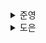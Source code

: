 <details>
  <summary>준영</summary>
  
</details><details>
  <summary>도은</summary>
  ## 10.1 리액트 17 버전 살펴보기

- 리액트 17 버전은 16 버전과 다르게 새롭게 추가된 기능 X
- 호환성이 깨지는 변경 사항을 최소화

### 10.1.1 리액트의 점진적인 업그레이드

- 리액트 17 버전부터는 점진적인 업그레이드 가능
- 리액트 17을 설치하고, 이후에 리액트 18로 업데이트하는 상황을 가정해보자
  - 리액트 18에서 제공하는 대부분의 기능을 사용할 수 있지만
  - 일부 기능에 대해서는 리액트 17에 머물러 있는 것이 가능
- 당연히, 버전이 서로 다른 리액트가 2개가 존재해야 하는 것이므로
  - 한 개가 있을 때보다는 당연히 관리 지점이나 번들 사이즈 🔼
- 리액트 팀에서는 이를 어디까지나 업그레이드가 불가능한 상태에서만 차선책이라고 언급

### 10.1.2 이벤트 위임 방식의 변경

**`🤔 리액트의 이벤트 추가 방식`**

- `리액트 버튼`: DOM에 이벤트를 추가하는 방식으로 onClick 이벤트를 추가
  - `<button>`의 onclick 이벤트에 `noop`이라는 핸들러가 추가되어 있다.
  - 리액트는 이벤트 핸들러를 해당 이벤트 핸들러에 추가한 각각의 DOM 요소에 부탁하는 것이 아니라
  - 이벤트 타입(click, change)당 하나의 핸들러를 **루트에 부착**한다.
  - 이를 이벤트 위임이라고 한다.
  - 리액트는 이벤트 핸들러를 각 요소가 아닌 `document`에 연결
- `그냥 버튼`: 직접 DOM을 참조해서 가져온 다음, DOM의 onclick에 직접 함수를 추가하는 고전적인 이벤트 핸들러 추가 방식을 사용

아래처럼 여러 리액트 버전이 한 서비스에서 공존한다고 가정해보자

```tsx
import React from 'react'; // 16.14
import ReactDOM from 'react-dom'; // 16.14

function React1614() {
  function App() {
    function 안녕하세요() {
      alert('안녕하세요! 16.14');
    }
    return <button onClick={안녕하세요}>리액트 버튼</button>;
  }
  return ReactDOM.render(<App />, document.getElementBy('React-16-14'));
}
```

```tsx
import React from 'react'; // 16.8
import ReactDOM from 'react-dom'; // 16.8

function React168() {
  function App() {
    function 안녕하세요() {
      alert('안녕하세요! 16.8');
    }
    return <button onClick={안녕하세요}>리액트 버튼</button>;
  }
  return ReactDOM.render(<App />, document.getElementById('React-16-8'));
}
```

이 코드는 다음과 같이 렌더링 될 것이다.

```tsx
<html>
  <body>
    <div id="React-16-14">
      <div id="React-16-8"></div>
    </div>
  </body>
</html>
```

- 리액트 16에서는 모든 이벤트가 `document`에 부착
- 이런 상황에서, React168 컴포넌트가 이벤트 전파를 막는 `e.stopPropagation`을 실행하면
  - 모든 이벤트는 document로 올라가 있는 상태이기 때문에 document의 이벤트 전파는 막을 수 없게 된다.
  - 따라서, React1614에도 이 이벤트를 전달받게 될 것
  - 이벤트의 흐름: document에서 시작 → React1614 → React168

<img src="https://blog.saeloun.com/images/react_event_delegation/react_16_vs_17_delegation.png" />

```
💡 document → root 요소로 이벤트 위임을 변경한 이유
   점진적인 업그레이드 지원, 그리고 다른 바닐라 자바스크립트 코드 등 혼재되어 있는 경우 혼란을 방지하기 위함
```

### 10.1.3. import React from 'react'가 더 이상 필요 없다: 새로운 JSX transform

- `JSX 변환`을 사용하기 위해 코드 내 React를 사용하는 구문이 없더라도
- `import React from 'react'`가 필요, 없으면 에러 발생

```
💡 리액트 17부터는 바벨과 협력해 이러한 import 구문 없이도 JSX를 변환 가능해진 것
```

**`🤔 JSX 변환이란?`**

- JSX(JavaScript XML, JavaScript 안에서 HTML 요소를 사용)를 JavaScript 코드로 변환하는 작업

```jsx
// as-is
const element = <h1>Hello, world!</h1>;
// to-be
const element = React.createElement('h1', null, 'Hello, world!');
```

**`🤔 그 전에는 어떤 방식으로 JSX 변환을 했던 걸까?`**

- 결국에는 `React.createElement`가 필요해서
- 상단에 `React` 임포트가 필요했던 것
- 17 버전이 되면서 직접적으로 사용하는 것이 아니라
- `jsx`라는 함수를 통해 변환하도록 변경된 것
- 따라서, 명시적으로 작성할 필요가 없어진 것!

```js
const Component = (
  <div>
    <span>hello world</span>
  </div>
);

// 리액트 16에서는 이렇게 변환된다.
var Component = React.createElement('div', null, React.createElement('span', null, 'hello world'));
```

```js
// 리액트 17에서는 이렇게 변환된다.
'use strict';

var _jsxRuntime = require('react/jsx-runtime');

var Component = (0, _jsxRuntime.jsx)('div', {
  children: (0, _jsxRuntime.jsx)('span', {
    children: 'hello world',
  }),
});
```

- JSX를 변환할 때 필요한 모듈인 `react/jsx-runtime`을 불러오는 require 구문도 같이 추가

### 10.1.4 그 밖의 주요 변경 사항

#### 이벤트 풀링 제거

- 리액트 16에서는 이벤트 풀링이라는 기능 존재
- 리액트는 이벤트를 처리하기 위한 `SyntheticEvent`라는 이벤트 존재
  - 이 이벤트는, 브라우저의 기본 이벤트를 한 번 더 감싼 이벤트 객체
  - 이벤트가 발생할 때마다 이 이벤트를 새로 만들어야 했고,
  - 그 과정에서 항상 새로 이벤트를 만들 때마다 메모리 할당 작업
  - 메모리 누수 방지를 위해서는 주기적으로 해제도 필요

```
💡 이벤트 풀링
   SyntheticEvent 풀을 만들어서 이벤트가 발생할 때마다 가져오는 것
```

이벤트 풀링 시스템에서는 다음과 같이 이벤트가 발생한다.

1. 이벤트 핸들러가 이벤트를 발생시킨다.
2. 합성 이벤트 풀에서 합성 이벤트 객체에 대한 참조를 가져온다.
3. 이 이벤트 정보를 합성 이벤트 객체에 넣어준다.
4. 유저가 지정한 이벤트 리스너가 실행된다.
5. 이벤트 객체가 초기화되고 다시 이벤트 풀로 돌아간다.

```jsx
export default function App() {
  const [value, setValue] = useState('');
  function handlechange(e) {
    setValue(() => {
      return e.target.value;
    });
  }
  return <inpu onChange={handleChange} value={value} />;
}
```

위 코드는 에러를 발생시킨다.

- 리액트 16 이하 버전에서는 이벤트 풀링 방식을 통해 서로 다른 이벤트 간에 이벤트 객체를 재사용하고
- 재사용하는 사이에 모든 이벤트 필드를 null로 변경하기 때문이다.
- 이벤트 핸들러를 호출한 SynthemticEvent는 이후 재사용을 하기 위해 null로 초기화

```
💡 따라서, 비동기 코드 내부에서 SyntheticEvent인 e에 접근하면 이미 사용되고 초기화된 이후이기 때문에 null을 얻는 것
```

- 그래서, 비동기 코드 내부에서 이 합성 이벤트 e에 접근하기 위해선느 추가적인 작업 필요

```jsx
export default function App() {
  const [value, setValue] = useState('');
  function handleChange(e) {
    e.persist();
    setValue(() => {
      return e.target.value;
    });
  }
  return <input onChange={handleChange} value={value} />;
}
```

- 비동기 코드로 이벤트 핸들러에 접근하기 위해서는
  - 위와 같이, **별도 메모리 공간에 합성 이벤트 객체를 할당**해야 하는 것
- 이와 같은 방식이 성능 향상에 크게 도움이 안 된다는 점 때문에 이러한 이벤트 풀링 개념이 삭제

**`🤔 음.. 구체적으로 어떻게 활용되고 .. 잘 이해가 안 되었다`**

- 브라우저는 기본적으로 다양한 DOM 이벤트(click, keyboard, ...)를 제공
- 이 이벤트는 네이티브 이벤트 객체(MouseEvent, KeyboardEvent, ..)를 포함
  - 우리가 `event.target.value`, `event.type` 같은 프로퍼티를 사용하는 것을 생각하면 됨
- React는 네이티브 이벤트 객체를 사용하지 않고, `SyntheticEvent`라는 자체 이벤트 시스템을 제공
  - 브라우저의 이벤트를 **추상화**한 것
  - DOM 노드마다 등록 X, 버블링 단계에서 root에 한번만 등록
  - 브라우저와 상관없이 동일한 API를 제공
- React는 브라우저의 네이티브 이벤트를 감지하면 이를 캐치
  - 감지한 이벤트를 기반으로 `SyntheticEvent` 객체를 생성
  - 네이티브 이벤트 객체의 주요 속성과 메서드를 복사하여 포함
  - React는 생성된 `SyntheticEvent` 객체를 이벤트 핸들러에게 전달

**`🤔 그럼 이벤트 풀링은 왜 생겼던걸까?`**

- 이벤트마다 새로운 SyntheticEvent 객체를 생성하지 않고
- 이미 생성된 객체를 재사용(정리하고, 다시 쓰기 반복)하려고 했다.
- 이벤트 핸들러가 종료된 후 SyntheticEvent를 초기화하고, 풀(pool)이라는 메모리 공간에 반환해
- 필요할 때 다시 사용하는 방식을 도입
- 풀링을 통해 SyntheticEvent 객체를 재사용하면 메모리 할당과 해제 작업이 줄어들어 성능이 향상

**`🤔 초기화 및 재사용 과정`**

1. 버튼을 클릭하면 SyntheticEvent 객체가 생성되고 `handleClick`에 전달
2. `handleClick`에서 `event.type`을 참조하면 정상적으로 출력
3. 이벤트 핸들러 실행이 끝나면 React는 SyntheticEvent를 초기화하고 풀에 반환
4. 이후 비동기 코드에서 event.type을 참조하려 하면 초기화된 상태이기 때문에 null이 출력

**`🤔 풀링 제거 이유`**

- V8 같은 JS 엔진에서는 객체 생성과 GC의 성능이 과거에 비해 크게 개선
- 개발자 경험 개선
  - 이벤트 객체가 비동기 코드에서 갑자기 초기화되어 null이 되는 상황은 혼란

#### useEffect 클린업 함수의 비동기 실행

- useEffect에 있는 클린업 함수는 리액트 16 버전까지는 동기적으로 처리
- 리액트 17 버전부터는 화면이 완전히 업데이트된 이후에 클린업 함수가 비동기적으로 실행된다.

```
💡 정확히는, 클린업 함수는 컴포넌트의 커밋 단계가 완료될 때까지 지연된다.
```

- commitTime이 조금이나마 빨라진 것을 볼 수 있다.

#### 컴포넌트의 undefined 반환에 대한 일관적인 처리

- 리액트 16과 17 버전은 컴포넌트 내부에서 undefined를 반환하면 오류 발생
- 그러나, 리액트 16에서 `forwardRef`나 `memo`에서 undefined를 반환하는 경우에는 별다른 에러 X
- 리액트 17에서는 에러가 정상적으로 발생
- 참고로, 리액트 18부터는 undefined를 반환해도 에러 발생 x

**`🤔 왜 undefined를 반환하면 에러가 발생했던 걸까? 무슨 에러일까?`**

- 의도치 않게 잘못된 반환으로 인한 실수를 방지하기 위함

```
// App(...): Nothing was returned from render.
   This usually means a return statement is missing. Or, th render nothing, return null
```

## 10.2 리액트 18 버전 살펴보기

- 리액트 17에서는 점진적인 업그레이드를 위한 준비를 했다면
- 리액트 18에서는 리액트 17에서 하지 못했던 다양한 기능들이 추가되었다.

### 10.2.1 새로 추가된 훅 살펴보기

- 리액트 18에서는 새로운 훅이 대거 추가되었다.
- 이는 앞으로도 함수 컴포넌트 사용이 주를 이룰 것이라는 리액트 팀의 방향성으로도 볼 수 있다.

#### useId

- 컴포넌트별로 유니크한 값을 생성하는 새로운 훅
- 하나의 컴포넌트가 여러 군데에서 재사용되는 경우도 고려해야 하며
- 리액트 컴포넌트 트리에서 컴포넌트가 가지는 모든 값이 겹치지 않고 다 달라야 한다는 제약도 존재
- 또한, 서버 사이드 렌더링 환경에서 hydration 에러가 발생하지 않도록 하는 고려도 필요

```
💡 useId를 사용하면 클라이언트와 서버에서 불일치를 피하면서, 컴포넌트 내부의 고유한 값을 생성
```

- 현재 트리에서의 자신의 위치를 나타내는 32글자의 이전 문자열로 구성

#### useTransition

- UI 변경을 가로막지 않고 상태를 업데이트할 수 있는 리액트 훅
- 이를 활용하면, **상태 업데이트를 긴급하지 않은 것으로 간주**해 무거운 **렌더링 작업을 조금 미룰 수 있으며**
- 사용자에게 조금 더 나은 사용자 경험 제공 가능
- 무거운 작업이 있다면
  - 렌더링 작업이 상당한 시간이 소요되어 UI 렌더링을 가로막는다
  - 이전까지는 리액트의 렌더링은 한번 시작하면 멈출 수 없는 작업이였다.
- **렌더링이 가로막힐 여지가 있는 경우**
  - `useTransition`을 사용하면 이러한 문제를 해결할 수 있다.

```jsx
import { useState, useTransition } from 'react';

export default function TabContainer() {
  const [isPending, startTransition] = useTransition();
  const [tab, setTab] = useState('about');

  function selectTab(nextTab) {
    startTrnasition(() => {
      setTab(nextTab);
    });
  }

  return (
    <div>
      {isPending ? '로딩중' : ...}
    </div>
  )
}
```

- `useTransition`을 아무것도 인수로 받지 않는다.
- `startTransition`에는 긴급하지 않은 상태 업데이트로 간주할 set 함수를 넣어둘 수 있는 함수를 인수로 받는다.

**`🤔 useTransition을 사용할 때 주의할 점`**

- `startTransition` 내부에는 반드시 `setState`와 같은 상태를 업데이트하는 함수와 관련된 작업만 전달 가능
- `startTransition`으로 넘겨주는 상태 업데이트는 모든 동기 상태 업데이트로 인해 실행이 지연될 수 있다.
  - 예를 들어, 타이핑으로 인해 setState가 일어나는 경우
  - 타이핑이 끝날 떄까지 useTransition으로 지연시킨 상태 업데이트는 일어나지 않는다.
- `startTransition`으로 넘겨주는 함수는 반드시 동기 함수여야 한다.
  - 만약 이 안에 `setTimeout`과 같은 비동기 함수를 넣으면
  - 제대로 작동 X
  - `startTransition`이 작업을 지연시키는 작업과 비동기로 함수가 실행되는 작업 사이에 불일치가 일어나기 때문

**`🤔 흠.. 그럼 지연을 시켰다는 것은 뒤늦게 된다는건가? 갑자기..?`**

useTransition을 사용하면 무거운 렌더링 작업을 해야 하는 상태 업데이트를 지연시켜줄 수 있다.
무거운 렌더링을 하다가 `중단`하고 넘어가는 것이 가능하다는 점에서 이점을 받아들였지만,
상태를 분리하거나 분기처리가 필요할 것 같다. 같이 물려있는 상태까지 지연이 되어 예상과 다르게 동작했다.

지연이 예상되는 특정 상태를 업데이트해야 할 때만 startTransition을 사용하여 의도한 바를 구현할 수 있었다.

- useTransition 쓰기 전

https://github.com/user-attachments/assets/c1d11ff7-b36a-4428-8c8c-d29835ba5f3

- useTransition 사용 (처리 전)

https://github.com/user-attachments/assets/ac325470-02ee-4351-a9bc-ed4fba3435f3

- useTransition 사용 (처리 후)

https://github.com/user-attachments/assets/005f2ddd-a31f-4bac-9181-43a3f5a9fd90

#### useDeferredValue

- 리액트 컴포넌트 트리에서 **리렌더링이 급하지 않은 부분을 지연**할 수 있게 도와주는 훅
- 디바운스랑 비슷하지만, 디바운스 대비 `useDeferredValue`만이 가진 장점 몇 가지가 있다.
  - 디바운스는 고정 지연 시간이 필요하지만, `useDeferredValue`는 고정된 지연 시간 없이 첫 번째 렌더링이 완료된 이후에 지연된 렌더링을 수행
  - 그러므로, 지연된 렌더링은 중단할 수도 있으며, 사용자 인터랙션을 차단하지도 않는다.

```tsx
export default function Input() {
  const [text, setText] = useState('');
  const deferredText = useDeferredVAlue(text);

  const list = useMemo(() => {
    const arr = Array.from({ length: deferredText.length }).map(() => deferredText);
    return (
      <ul>
        {arr.map((str, index) => (
          <li key={index}>{str}</li>
        ))}
      </ul>
    );
  }, [deferredText]);

  const handleChange = (e: ChangeEvent<HTMLInputElement>) => {
    setText(e.target.value);
  };

  return (
    <>
      <input value={text} onChage={handleChange} />
      {list}
    </>
  );
}
```

- list를 생성하는 기준을 text가 아닌 deferredText로 설정 → 잦은 변경이 있는 text를 먼저 업데이트해 렌더링
- 이후 여유가 있을 때 지연된 deferredText를 할용해 새로 생성하게 된다.
- list에 있는 작업이 더 무겁고 오래 걸릴수록 `useDeferredValue`를 사용하는 이점을 누릴 수 있을 것

**`🤔 useDeferredValue와 useTransition은 어떤 차이점?`**

- `useTransition`은 state 값을 업데이트하는 함수를 감싸서 사용
- `useDeferredValue`는 state 값 자체만을 감싸서 사용
- 방식의 차이지, 둘 다 지연된 렌더링을 한다는 점에서 모두 동일한 역할

#### useSyncExternalStore

- 일반적인 애플리케이션 코드를 작성할 때는 사용할 일이 별로 없는 훅
- 이 훅의 기원을 알려면 리액트 17까지 존재했던 `useSubscription`에 대해 알아야 한다.
  - `useSubscription`의 구현이 리액트 18에 이르러서 `useSyncExternalStore`로 대체된 것

**`테어링(tearing)현상`**

- 하나의 state 값이 있음에도 서로 다른 값(보통 state나 props의 이전과 이후)을 기준으로 렌더링되는 현상
- 리액트 17에서는 사실 이러한 현상이 일어날 여지 X
- 리액트 18에서는 앞서 `useTransition`, `useDeferredValue`의 훅처럼 렌더링을 일시중지하거나 미루는 등의 최적화가 가능 → 동시성 이슈 발생 가능

<img src="https://velog.velcdn.com/images/sxin2949/post/7cf7bd38-2572-4e1e-af99-d724cad907b1/image.png" />

1. 첫 번째 컴포넌트에서는 외부 데이터 스토어의 값이 파란색이었으므로 파란색을 렌더링
2. 그리고 나머지 컴포넌트들도 파란색으로 렌더링을 준비하고 있었다.
3. 그러다 갑자기 외부 데이터 스토어 값이 빨간색으로 변경됐다.
4. 나머지 컴포넌트들은 렌더링 도중에 바뀐 색을 확인해 빨간색으로 렌더링했다.
5. 결과적으로 같은 데이터 소스를 바라보고 있음에도 컴포넌트의 색상이 달라지는 테어링 현상이 발생했다.

**`리액트 18부터는 양보하는 것이 가능해져서 이러한 문제가 발생할 가능성이 생긴 것`**

- 리액트가 관리할 수 없는 외부 데이터 소스란, 리액트 클로저 밖에 있는, 관리 범위 밖에 있는 값들
- 글로벌 변수, document.body, window.innerWidth, DOM
- 이 외부 데이터 소스를 리액트에서 추구하는 동시성 처리가 추가되어 있지 않다면, 테어링 현상이 발생할 수 있다.
- 이 문제를 해결하기 위한 훅이 바로 `useSyncExternalStore`

```js
import { useSyncExternalStore } from 'react';

// useSyncExternalStore(
//   subscribe: (callback) => Unsubscribe
//   getSnapshot: () => State
// ) => State
```

- 첫 번째 인수는 subscribe
  - 콜백 함수를 받아 **스토어에 등록**하는 용도로 사용
  - **스토어에 값이 변경되면 이 콜백이 호출**되어야 한다.
  - useSyncExternalStore는 이 훅을 사용하는 컴포넌트를 리렌더링
- 두 번째 인수는 컴포넌트에 필요한 현재 스토어의 데이터를 반환하는 함수
  - 이 함수는 스토어가 변경되지 않았다면 매번 함수를 호출할 때마다 동일한 값을 반환해야 한다.
  - **스토어에서 값이 변경**되었다면 이 값을 이전 값과 Object.is로 비교해 **정말로 값이 변경되었다면 컴포넌트를 리렌더링**한다.
- 마지막 인수는 옵셔널 값으로, 서버 사이드 렌더링 시에 내부 리액트를 하이드레이션하는 도중에만 사용
  - 서버 사이드에서 렌더링되는 훅이라면 반드시 이 값을 넘겨줘야 하며, 클라이언트의 값과 불일치가 발생할 경우 오류가 발생

**`🤔 리렌더링을 발생시키기 위해 useState나 useReducer를 어색하게 호출하는 동작 또한 없다`**

- `useSycnExternalStore` 어딘가에 콜백을 등록하고
- 이 **콜백이 호출될 때마다 렌더링을 트리거하는 장치**가 마련되어 있다는 사실을 알 수 있다.
- 훅의 **외부 스토어 데이터 변경 또한 리렌더링을 발생**시킬 수 있다는 것을 알 수 있다.

```tsx
import { useSyncExternalStore } from 'react';

const subscribe = (callback: (this: Window, ev: UIEvent) => void) => {
  window.addEventListener('resize', callback);
  return () => {
    window.removeEventListener('resize', callback);
  };
};

export const App = () => {
  const windowSize = useSyncExternalStore(
    subscribe,
    () => window.innerWidth,
    () => 0, // 서버 사이드 렌더링 시 제공되는 기본값
  );

  return <>{windowSize}</>;
};
```

- `useSyncExternalStore`를 통해 현재 윈도우의 innerWidth를 확인하는 코드
- innerWidth는 리액트 외부에 있는 데이터 값이므로
  - 이 값의 변경 여부를 확인해 리렌더링까지 이어지게 하려면 `useSyncExternalStore`를 사용
- 첫 번째 인수로, innerWidth가 변경될 때 일어나는 콜백을 등록
  - resize 이벤트가 발생할 때마다 해당 콜백이 실행되게끔 할 것
- 두 번째 인수로, 현재 스토어의 값인 window.innerWidth
- 마지막 인수로, 서버 사이드에서는 해당 값을 추적할 수 없으므로 0을 제공

이를 하나의 훅으로 만들어서 다음과 같이 사용할 수 있다.

```tsx
const subscribe = (callback: (this: Window, ev: UIEvent) => void) => {
  window.addEventListener('resize', callback);
  return () => {
    window.removeEventListener('resize', callback);
  };
};

const useWindowWidth = () => {
  return useSyncExternalStore(
    subscribe,
    () => window.innerWidth,
    () => 0,
  );
};

export const App = () => {
  const windowSize = useWindowSize();
  return <>{windowSize}</>;
};
```

사실 이전에도 useSyncExternalStore가 없어도 이와 비슷한 훅을 만들 수 있었다.

```tsx
const useWindowWidth = () => {
  const [windowWidth, setWindowWidth] = useState(0);
  useEffect(() => {
    const handleResize = () => {
      setWindowWidth(window.innerWidth);
    };
    window.addEventListener('resize', handleResize);
    return () => window.removeEventListener('resize', handleResize);
  }, []);
  return windowWidth;
};
```

그렇다면 `useSyncExternalStore`와 앞 두 예제 사이에 어떤 차이가 있을까?

```tsx
// posts..
const PostsTab = memo(function PostsTab() {
  const width1 = useWindowWidthWithSyncExternalStore();
  const width2 = useWindowWidth();
  const items = Array.from({ length: 1500 }).map((_, i) => <SlowPost key={i} index={i} />);

  return (
    <>
      <div>useSyncExternalStore {width1}px</div>
      <div>useEffect + useState {width2}px</div>
      <ul>{items}</ul>
    </>
  );
});
```

- 렌더링을 지연시키는 `startTransition`이 실행된 이후 PostTab이 노출
- `useSyncExternalStore`를 사용한 훅은 컴포넌트 렌더링 이후에 정확하게 바로 현재 width를 가져온 반환
- 사용하지 않은 쪽은 아예 값을 가져오지 못하고 초기값인 0이 나타나는 것을 확인할 수 있었다.

#### useInsertionEffect

- `useSyncExternalStore`가 상태 관리 라이브러리를 위한 훅이라면, `useInsertionEffect`는 **CSS-in-js 라이브러리를 위한 훅**
- Next.js에 `styled-components`를 적용하는 예제를 만들어봤다면,
  - `_document.tsx`에 `styled-components`가 사용하는 스타일을 모두 모아서 서버 사이드 렌더링 이전에 `<style>`에 삽입하는 작업
  - CSS의 추가 및 수정은 브라우저에서 렌더링하는 작업 대부분을 다시 계산해 작업해야 하는데
  - 이는 리액트 관점에서 본다면 모든 리액트 컴포넌트에 영향을 미칠 수도 있는 매우 무거운 작업
- 따라서 리액트 17과 `styled-components`에서는 클라이언트 렌더링 시에 이러한 작업이 발생하지 않도록 서버 사이드에서 스타일 코드를 삽입
- `useInsertionEffect`의 기본적인 훅 구조는 `useEffect`와 동일
  - 실행 시점의 차이가 있는데
  - `useInsertionEffect`는 DOM이 실제도 변경되기 전에 동기적으로 실행
- **내부에 스타일을 삽입하는 코드를 집어넣음**으로써 **브라우저가 레이아웃을 계산하기 전에 실행될 수 있게끔 해서 좀 더 자연스러운 스타일 삽입**이 가능

```tsx
function Index() {
  useEffect(() => {
    console.log('useEffect!'); // 3
  });

  useLayoutEffect(() => {
    console.log('useLayoutEffect!'); // 2
  });

  useInsertionEffect(() => {
    console.log('useInsertionEffect!'); // 1
  });
}
```

- `useLayoutEffect`와 `useInsertionEffect` 모두 브라우저 DOM이 렌더링되기 전에 실행된다는 공통점이 있지만
- `useLayoutEffect`는 모든 DOM의 변경 작업이 다 끝난 이후에 실행된다.
- `useInsertionEffect`는 이러한 DOM 변경 작업 이전에 실행된다.

### 10.2.2 react-dom/client

- 클라이언트에서 **리액트 트리를 만들 때 사용되는 API**가 변경
- 리액트 18 이하 버전에서 만든 `create-react-app`으로 프로젝트를 유지보수 중이라면
  - 리액트 18로 업그레이드할 때 반드시 index에 있는 내용을 변경해야 한다.

#### createRoot

- 기존의 `react-dom`에 있던 `render` 메서드를 대체할 새로운 메서드

```tsx
// before
import ReactDOM from 'react-dom';
import App from 'App';

const container = document.getElementById('root');

ReactDOM.render(<App />, container);

// after
import ReactDOM from 'react-dom';
import App from 'App';

const container = document.getElementById('root');

const root = ReactDOM.createRoot(container);
root.render(<App />);
```

**`🤔 왜 도입되었을까?`**

- React 앱을 병렬 렌더링 방식으로 동작시키기 위한 시작점을 만들어주기 위한 것

```
기존의 ReactDOM.render는 단일 작업자가 모든 일을 한꺼번에 처리하던 방식이고,
ReactDOM.createRoot는 작업을 여러 작업자에게 나눠줘서,
급한 일(사용자 요청)은 먼저 하고, 덜 중요한 일은 나중에 처리하게 만드는 것
```

#### hydrateRoot

- 서버 사이드 렌더링에서 hydration을 하기 위한 새로운 메서드

```tsx
// before
import ReactDOM from 'react-dom';
import App from 'App';

const container = document.getElementById('root');

ReactDOM.hydrate(<App />, container);

// after
import ReactDOM from 'react-dom';
import App from 'App';

const container = document.getElementById('root');

const root = ReactDOM.hydrateRoot(container, <App />);
```

- 대부분의 서버 사이드 렌더링은 프레임워크에 의존하고 있을 것이므로 사용하는 쪽에서 거의 없는 코드
- 자체적으로 서버 사이드 렌더링을 구현해서 사용하고 있다면 이 부분 역시 수정해야 한다.

### 10.2.3 react-dom/server

- 서버에서도 컴포넌트를 생성하는 API에 변경이 있었다.

#### renderToPipeableStream

- 리액트 컴포넌트를 HTML로 렌더링하는 메서드
- 스트림을 지원하는 메서드로, HTML을 점진적으로 렌더링하고 클라이언트에서는 중간에 script를 삽입하는 등의 작업을 수행할 수 있다.
- 이를 통해 서버에서는 `Suspense`를 사용해 빠르게 렌더링이 필요한 부분을 먼저 렌더링
- 값비싼 연산으로 구성된 부분은 이후에 렌더링되게끔 할 수 있다.

```tsx
import * as React from 'react';

// res는 HTTP 응답이다.
function render(url, res) {
  let didError = false;
  // 서버에서 필요한 데이터를 불러온다.
  // 그리고 여기에서 데이터를 불러오는 데 오랜 시간이 걸린다고 가정해 보자.
  const data = createServerData();
  const stream = renderToPipeableStream(
    // 데이터를 context API로 넘긴다.
    <DataProvider data={data}>
      <App assets={assets} />
    </DataProvider>,
    {
      // 렌더링 시에 포함시켜야 할 자바스크립트 번들
      bootstrapScripts: [assets[main.js]],
      onShellReady() {
        // 에러 발생 시 처리 추가
        res.statusCode = didError ? 500 : 200;
        res.setHeader('Content-type', 'text/html');
        stream.pipe(res);
      },
      onError(x) {
        didError = true;
        console.error(x);
      },
    },
  );

  // 렌더링 시작 이후 일정 시간이 흐르면 렌더링에 실패한 것으로 간주하고 취소한다.
  setTimeout(() => stream.abort(), ABORT_DELAY);
}
export default function App({ assets }) {
  return (
    <Html assets={assets} title="Hello">
      <Suspense fallback={<Spinner />}>
        <ErrorBoundary FallbackComponent={Error}>
          <Content />
        </ErrorBoundary>
      </Suspense>
    </Html>
  );
}
```

- `renderToPipeableStream`을 사용하면 최초에 브라우저는 아직 불러오지 못한 데이터 부분을 Suspense의 fallback으로 받는다.
- `renderToNodeStream`의 문제는 무조건 렌더링을 순서대로 해야 하고
  - 그 순서에 의존적 → 이전 렌더링이 완료되지 않는다면 이후 렌더링도 끝나지 않는다는 것
- 즉, 중간에 오래 걸리는 작업이 있다면 그 작업 때문에 나머지 렌더링도 덩달아 지연된다는 문제
- `renderToPipeableStream`을 사용하면 순서나 오래 걸리는 렌더링에 영향받을 필요없이 빠르게 렌더링 수행 가능

### 10.2.4 자동 배치(Automatic Batching)

- 여러 상태 업데이트를 하나의 리렌더링으로 묶어서 성능을 향상시키는 방법을 의미
- 루트 컴포넌트를 `createRoot`를 사용해서 만들면 모든 업데이트가 배치 작업으로 최적화 가능

```
💡 이러한 자동 배치를 하고 싶지 않다면 flushSync를 사용하면 된다
```

```tsx
import { flushSync } from 'react-dom';

function handleClick() {
  flushSync(() => {
    setCount((c) => c + 1);
  });
  flushSync(() => {
    setFlug((f) => !f);
  });
}
```

### 10.2.6 Suspense 기능 강화

- `Suspense`는 리액트 16.6 버전에서 실험 버전으로 도입된 기능으로
- 컴포넌트를 동적으로 가져올 수 있게 도와주는 기능

```tsx
export default function SampleComponent() {
  return <>동적으로 가져오는 컴포넌트</>;
}

import { Suspense, lazy } from 'react';

const DynamicSampleComponent = lazy(() => import('./SampleComponent'));

export default function App() {
  return (
    <Suspense fallback={<>로딩중</>}>
      <DynamicSampleCompoent />
    </Suspense>
  );
}
```

- 리액트 18 이전의 Suspense에는 몇 가지 문제점이 존재
  - 기존의 Suspense는 컴포넌트가 아직 보이기도 전에 useEffect가 실행되는 문제 존재
  - Suspense는 서버에서 사용할 수 없었다.

```
💡 리액트 18에서 Suspense는 이렇게 개선되었다.
```

- 컴포넌트가 실제로 화면에 노출될 때 effect가 실행
- 서버에서는 일단 fallback 상태의 트리를 클라이언트에 제공하고, 불러올 준비가 된다면 자연스럽게 렌더링

</details>